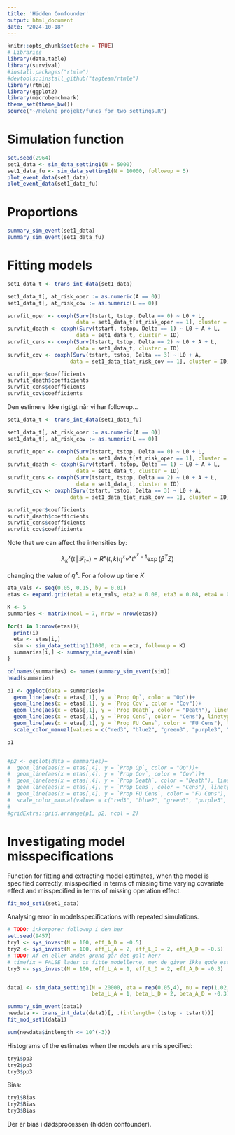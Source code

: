 ```yaml
---
title: 'Hidden Confounder'
output: html_document
date: "2024-10-18"
---
```


```r
knitr::opts_chunk$set(echo = TRUE)
# Libraries
library(data.table)
library(survival)
#install.packages("rtmle")
#devtools::install_github("tagteam/rtmle")
library(rtmle)
library(ggplot2)
library(microbenchmark)
theme_set(theme_bw())
source("~/Helene_projekt/funcs_for_two_settings.R")
```

# Simulation function

```r
set.seed(2964)
set1_data <- sim_data_setting1(N = 5000)
set1_data_fu <- sim_data_setting1(N = 10000, followup = 5)
plot_event_data(set1_data)
plot_event_data(set1_data_fu)
```

# Proportions

```r
summary_sim_event(set1_data)
summary_sim_event(set1_data_fu)
```

# Fitting models

```r
set1_data_t <- trans_int_data(set1_data)

set1_data_t[, at_risk_oper := as.numeric(A == 0)]
set1_data_t[, at_risk_cov := as.numeric(L == 0)]

survfit_oper <- coxph(Surv(tstart, tstop, Delta == 0) ~ L0 + L, 
                      data = set1_data_t[at_risk_oper == 1], cluster = ID)
survfit_death <- coxph(Surv(tstart, tstop, Delta == 1) ~ L0 + A + L, 
                      data = set1_data_t, cluster = ID)
survfit_cens <- coxph(Surv(tstart, tstop, Delta == 2) ~ L0 + A + L, 
                      data = set1_data_t, cluster = ID)
survfit_cov <- coxph(Surv(tstart, tstop, Delta == 3) ~ L0 + A, 
                    data = set1_data_t[at_risk_cov == 1], cluster = ID)

survfit_oper$coefficients 
survfit_death$coefficients 
survfit_cens$coefficients 
survfit_cov$coefficients
```
Den estimere ikke rigtigt når vi har followup...

```r
set1_data_t <- trans_int_data(set1_data_fu)

set1_data_t[, at_risk_oper := as.numeric(A == 0)]
set1_data_t[, at_risk_cov := as.numeric(L == 0)]

survfit_oper <- coxph(Surv(tstart, tstop, Delta == 0) ~ L0 + L, 
                      data = set1_data_t[at_risk_oper == 1], cluster = ID)
survfit_death <- coxph(Surv(tstart, tstop, Delta == 1) ~ L0 + A + L, 
                      data = set1_data_t, cluster = ID)
survfit_cens <- coxph(Surv(tstart, tstop, Delta == 2) ~ L0 + A + L, 
                      data = set1_data_t, cluster = ID)
survfit_cov <- coxph(Surv(tstart, tstop, Delta == 3) ~ L0 + A, 
                    data = set1_data_t[at_risk_cov == 1], cluster = ID)

survfit_oper$coefficients 
survfit_death$coefficients 
survfit_cens$coefficients 
survfit_cov$coefficients
```

Note that we can affect the intensities by:

$$\lambda^x_k(t\, \vert \, \mathcal{F}_{t-}) =  R^x(t,k)  \eta^x \nu^x t^{\nu^x - 1} 
 \exp(\beta^T Z)$$

changing the value of $\eta^x$. For a follow up time $K$ 

```r
eta_vals <- seq(0.05, 0.15, by = 0.01)
etas <- expand.grid(eta1 = eta_vals, eta2 = 0.08, eta3 = 0.08, eta4 = 0.08)

K <- 5
summaries <- matrix(ncol = 7, nrow = nrow(etas))

for(i in 1:nrow(etas)){
  print(i)
  eta <- etas[i,]
  sim <- sim_data_setting1(1000, eta = eta, followup = K)
  summaries[i,] <- summary_sim_event(sim)
}

colnames(summaries) <- names(summary_sim_event(sim))
head(summaries)

p1 <- ggplot(data = summaries)+
  geom_line(aes(x = etas[,1], y = `Prop Op`, color = "Op"))+
  geom_line(aes(x = etas[,1], y = `Prop Cov`, color = "Cov"))+
  geom_line(aes(x = etas[,1], y = `Prop Death`, color = "Death"), linetype = 2)+
  geom_line(aes(x = etas[,1], y = `Prop Cens`, color = "Cens"), linetype = 2)+
  geom_line(aes(x = etas[,1], y = `Prop FU Cens`, color = "FU Cens"), linetype = 2)+
  scale_color_manual(values = c("red3", "blue2", "green3", "purple3", "pink"))

p1


#p2 <- ggplot(data = summaries)+
#  geom_line(aes(x = etas[,4], y = `Prop Op`, color = "Op"))+
#  geom_line(aes(x = etas[,4], y = `Prop Cov`, color = "Cov"))+
#  geom_line(aes(x = etas[,4], y = `Prop Death`, color = "Death"), linetype = 2)+
#  geom_line(aes(x = etas[,4], y = `Prop Cens`, color = "Cens"), linetype = 2)+
#  geom_line(aes(x = etas[,4], y = `Prop FU Cens`, color = "FU Cens"), linetype = 2)+
#  scale_color_manual(values = c("red3", "blue2", "green3", "purple3", "pink"))
#
#gridExtra::grid.arrange(p1, p2, ncol = 2)
```

# Investigating model misspecifications

Function for fitting and extracting model estimates, when the model is specified correctly, misspecified in terms of missing time varying covariate effect and misspecified in terms of missing operation effect.  

```r
fit_mod_set1(set1_data)
```
Analysing error in modelsspecifications with repeated simulations. 

```r
# TODO: inkorporer followup i den her
set.seed(9457)
try1 <- sys_invest(N = 100, eff_A_D = -0.5)
try2 <- sys_invest(N = 100, eff_L_A = 2, eff_L_D = 2, eff_A_D = -0.5)
# TODO: Af en eller anden grund går det galt her?
# timefix = FALSE lader os fitte modellerne, men de giver ikke gode estimater...
try3 <- sys_invest(N = 100, eff_L_A = 1, eff_L_D = 2, eff_A_D = -0.3)


data1 <- sim_data_setting1(N = 20000, eta = rep(0.05,4), nu = rep(1.02, 4),
                           beta_L_A = 1, beta_L_D = 2, beta_A_D = -0.3)

summary_sim_event(data1)
newdata <- trans_int_data(data1)[, .(intlength= (tstop - tstart))]
fit_mod_set1(data1)

sum(newdata$intlength <= 10^(-3))
```

Histograms of the estimates when the models are mis specified:

```r
try1$pp3
try2$pp3
try3$pp3
```


Bias:

```r
try1$Bias
try2$Bias
try3$Bias
```

Der er bias i dødsprocessen (hidden confounder).











